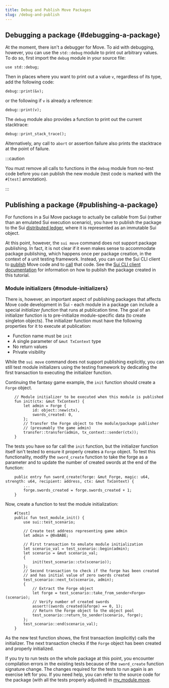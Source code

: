```yaml
---
title: Debug and Publish Move Packages
slug: /debug-and-publish
---
```


## Debugging a package {#debugging-a-package}

At the moment, there isn't a debugger for Move. To aid with debugging, however, you can use the `std::debug` module to print out arbitrary values. To do so, first import the `debug` module in your source file:

```sui-move
use std::debug;
```

Then in places where you want to print out a value `v`, regardless of its type, add the following code:

```sui-move
debug::print(&v);
```

or the following if `v` is already a reference:

```sui-move
debug::print(v);
```

The `debug` module also provides a function to print out the current stacktrace:

```sui-move
debug::print_stack_trace();
```

Alternatively, any call to `abort` or assertion failure also prints the stacktrace at the point of failure.

:::caution

You must remove all calls to functions in the `debug` module from no-test code before you can publish the new module (test code is marked with the `#[test]` annotation).

:::

## Publishing a package {#publishing-a-package}

For functions in a Sui Move package to actually be callable from Sui (rather than an emulated Sui execution scenario), you have to publish the package to the Sui [distributed ledger](../../learn/core-concepts/how-sui-works.mdx), where it is represented as an immutable Sui object.

At this point, however, the `sui move` command does not support package publishing. In fact, it is not clear if it even makes sense to accommodate package publishing, which happens once per package creation, in the context of a unit testing framework. Instead, you can use the Sui CLI client to
[publish](../setup/cli/client-cli.mdx#publish-packages) Move code and to [call](../setup/cli/client-cli.mdx#calling-move-code) that code. See the [Sui CLI client documentation](../setup/cli/client-cli.mdx) for information on how to publish the package created in this tutorial.

### Module initializers {#module-initializers}

There is, however, an important aspect of publishing packages that affects Move code development in Sui - each module in a package can
include a special _initializer function_ that runs at publication time. The goal of an initializer function is to pre-initialize module-specific data (to create singleton objects). The initializer function must have the following properties for it to execute at publication:

-   Function name must be `init`
-   A single parameter of `&mut TxContext` type
-   No return values
-   Private visibility

While the `sui move` command does not support publishing explicitly, you can still test module initializers using the testing framework by dedicating the first transaction to executing the initializer function.

Continuing the fantasy game example, the `init` function should create a `Forge` object.

```sui-move
    // Module initializer to be executed when this module is published
    fun init(ctx: &mut TxContext) {
        let admin = Forge {
            id: object::new(ctx),
            swords_created: 0,
        };
        // Transfer the Forge object to the module/package publisher
        // (presumably the game admin)
        transfer::transfer(admin, tx_context::sender(ctx));
    }
```

The tests you have so far call the `init` function, but the initializer function itself isn't tested to ensure it properly creates a `Forge` object. To test this functionality, modify the `sword_create` function to take the forge as a parameter and to update the number of
created swords at the end of the function:

```sui-move
    public entry fun sword_create(forge: &mut Forge, magic: u64, strength: u64, recipient: address, ctx: &mut TxContext) {
        ...
        forge.swords_created = forge.swords_created + 1;
    }
```

Now, create a function to test the module initialization:

```sui-move
    #[test]
    public fun test_module_init() {
        use sui::test_scenario;

        // Create test address representing game admin
        let admin = @0xBABE;

        // First transaction to emulate module initialization
        let scenario_val = test_scenario::begin(admin);
        let scenario = &mut scenario_val;
        {
            init(test_scenario::ctx(scenario));
        };
        // Second transaction to check if the forge has been created
        // and has initial value of zero swords created
        test_scenario::next_tx(scenario, admin);
        {
            // Extract the Forge object
            let forge = test_scenario::take_from_sender<Forge>(scenario);
            // Verify number of created swords
            assert!(swords_created(&forge) == 0, 1);
            // Return the Forge object to the object pool
            test_scenario::return_to_sender(scenario, forge);
        };
        test_scenario::end(scenario_val);
    }

```

As the new test function shows, the first transaction (explicitly) calls the initializer. The next transaction checks if the `Forge` object has been created and properly initialized.

If you try to run tests on the whole package at this point, you encounter compilation errors in the existing tests because of the
`sword_create` function signature change. The changes required for the tests to run again is an exercise left for you. If you need help, you can refer to the source code for the package (with all the tests properly adjusted) in [my_module.move](https://github.com/MystenLabs/sui/tree/main/sui_programmability/examples/move_tutorial/sources/my_module.move).
